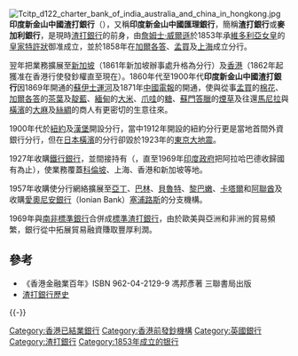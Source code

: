 {{no footnotes|time=2019-01-17T12:27:04+00:00}}
[[File:Tcitp_d122_charter_bank_of_india_australia_and_china_in_hongkong.jpg|thumb]]
'''印度新金山中國渣打銀行'''（{{lang-en|Chartered Bank of India, Australia and China}}），又稱'''印度新金山中國匯理銀行'''，簡稱'''渣打銀行'''或'''麥加利銀行'''，是現時[[渣打銀行|渣打銀行]]的前身，由[[詹姆士·威爾遜_(商人)|詹姆士·威爾遜]]於1853年承[[維多利亞女皇|維多利亞女皇]]的[[皇家特許狀|皇家特許狀]]御准成立，並於1858年在[[加爾各答|加爾各答]]、[[孟買|孟買]]及[[上海|上海]]成立分行。

翌年把業務擴展至[[新加坡|新加坡]]（1861年新加坡辦事處升格為分行）及[[香港|香港]]（1862年起獲准在香港行使發鈔權直至現在）。1860年代至1900年代'''印度新金山中國渣打銀行'''因1869年開通的[[蘇伊士運河|蘇伊士運河]]及1871年[[中國|中國]][[電報|電報]]的開通，使與從事[[孟買|孟買]]的[[棉花|棉花]]、[[加爾各答|加爾各答]]的[[茶葉|茶葉]]及[[靛藍|靛藍]]、[[緬甸|緬甸]]的[[大米|大米]]、[[爪哇|爪哇]]的[[糖|糖]]、[[蘇門答臘|蘇門答臘]]的[[煙草|煙草]]及往還[[馬尼拉|馬尼拉]]與[[橫濱|橫濱]]的[[大麻|大麻]]及[[絲綢|絲綢]]的商人有更密切的生意往來。

1900年代於[[紐約|紐約]]及[[漢堡|漢堡]]開設分行，當中1912年開設的紐約分行更是當地首間外資銀行分行，但在[[日本|日本]][[橫濱|橫濱]]的分行卻毀於1923年的[[東京大地震|東京大地震]]。

1927年收購[[鐵行銀行|鐵行銀行]]，並間接持有{{link-en|阿拉哈巴德銀行|Allahabad Bank}}（{{lang|en|Allahabad Bank}}，直至1969年[[印度政府|印度政府]]把阿拉哈巴德收歸國有為止），使業務覆蓋[[科倫坡|科倫坡]]、上海、香港和新加坡等地。

1957年收購{{link-en|東方銀行|Eastern Bank Ltd (historic)}}使分行網絡擴展至[[亞丁|亞丁]]、[[巴林|巴林]]、[[貝魯特|貝魯特]]、[[黎巴嫩|黎巴嫩]]、[[卡塔爾|卡塔爾]]和[[阿聯酋|阿聯酋]]及收購[[愛奧尼安銀行|愛奧尼安銀行]]（Ionian Bank）[[塞浦路斯|塞浦路斯]]的分支機構。

1969年與[[南非標準銀行|南非標準銀行]]合併成[[渣打銀行|標準渣打銀行]]，由於歐美與亞洲和非洲的貿易頻繁，銀行從中拓展貿易融資賺取豐厚利潤。

==參考==
* 《香港金融業百年》ISBN 962-04-2129-9 馮邦彥著 三聯書局出版
* [https://web.archive.org/web/20070311002701/http://www.standardchartered.com/global/home/aboutus/aboutus_history.html 渣打銀行歷史]

{{-}}
{{HK Bank}}
{{香港发钞机构}}

[[Category:香港已結業銀行|Category:香港已結業銀行]]
[[Category:香港前發鈔機構|Category:香港前發鈔機構]]
[[Category:英國銀行|Category:英國銀行]]
[[Category:渣打銀行|Category:渣打銀行]]
[[Category:1853年成立的银行|Category:1853年成立的银行]]